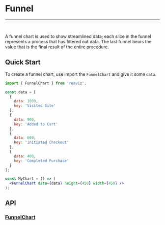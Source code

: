 
<Meta title="Docs/Chart Types/Funnel" />

# Funnel

---
<br />
<div className="doc-story">
  <Canvas of={FunnelChartStory.Basic} />
</div>


A funnel chart is used to show streamlined data; each slice in the
funnel represents a process that has filtered out data. The last funnel
bears the value that is the final result of the entire procedure.

## Quick Start
To create a funnel chart, use import the `FunnelChart` and give it some `data`.

```jsx
import { FunnelChart } from 'reaviz';

const data = [
  {
    data: 1000,
    key: 'Visited Site'
  },
  {
    data: 900,
    key: 'Added to Cart'
  },
  {
    data: 600,
    key: 'Initiated Checkout'
  },
  {
    data: 400,
    key: 'Completed Purchase'
  }
];

const MyChart = () => (
  <FunnelChart data={data} height={450} width={450} />
);
```

## API

### [FunnelChart](https://github.com/reaviz/reaviz/blob/master/src/FunnelChart/FunnelChart.tsx)
<ArgTypes of={FunnelChart} />
